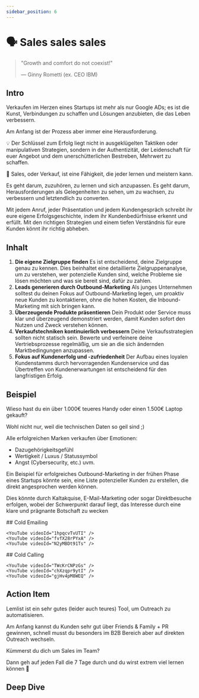 ```yaml
---
sidebar_position: 6
---
```


# 🗣️ Sales sales sales

> "Growth and comfort do not coexist!"
>
> ― Ginny Rometti (ex. CEO IBM)

## Intro

Verkaufen im Herzen eines Startups ist mehr als nur Google ADs; es ist die Kunst, Verbindungen zu schaffen und Lösungen anzubieten, die das Leben verbessern.

Am Anfang ist der Prozess aber immer eine Herausforderung.

💡 Der Schlüssel zum Erfolg liegt nicht in ausgeklügelten Taktiken oder manipulativen Strategien, sondern in der Authentizität, der Leidenschaft für euer Angebot und dem unerschütterlichen Bestreben, Mehrwert zu schaffen.

🤝 Sales, oder Verkauf, ist eine Fähigkeit, die jeder lernen und meistern kann.

Es geht darum, zuzuhören, zu lernen und sich anzupassen. Es geht darum, Herausforderungen als Gelegenheiten zu sehen, um zu wachsen, zu verbessern und letztendlich zu converten.

Mit jedem Anruf, jeder Präsentation und jedem Kundengespräch schreibt ihr eure eigene Erfolgsgeschichte, indem ihr Kundenbedürfnisse erkennt und erfüllt. Mit den richtigen Strategien und einem tiefen Verständnis für eure Kunden könnt ihr richtig abheben.

## Inhalt

1. **Die eigene Zielgruppe finden**
   Es ist entscheidend, deine Zielgruppe genau zu kennen. Dies beinhaltet eine detaillierte Zielgruppenanalyse, um zu verstehen, wer potenzielle Kunden sind, welche Probleme sie lösen möchten und was sie bereit sind, dafür zu zahlen.
2. **Leads generieren durch Outbound-Marketing**
   Als junges Unternehmen solltest du deinen Fokus auf Outbound-Marketing legen, um proaktiv neue Kunden zu kontaktieren, ohne die hohen Kosten, die Inbound-Marketing mit sich bringen kann.
3. **Überzeugende Produkte präsentieren**
   Dein Produkt oder Service muss klar und überzeugend demonstriert werden, damit Kunden sofort den Nutzen und Zweck verstehen können.
4. **Verkaufstechniken kontinuierlich verbessern**
   Deine Verkaufsstrategien sollten nicht statisch sein. Bewerte und verfeinere deine Vertriebsprozesse regelmäßig, um sie an die sich ändernden Marktbedingungen anzupassen.
5. **Fokus auf Kundenerfolg und -zufriedenheit**
   Der Aufbau eines loyalen Kundenstamms durch hervorragenden Kundenservice und das Übertreffen von Kundenerwartungen ist entscheidend für den langfristigen Erfolg.

## Beispiel

Wieso hast du ein über 1.000€ teueres Handy oder einen 1.500€ Laptop gekauft?

Wohl nicht nur, weil die technischen Daten so geil sind ;)

Alle erfolgreichen Marken verkaufen über Emotionen:

- Dazugehörigkeitsgefühl
- Wertigkeit / Luxus / Statussymbol
- Angst (Cybersecurity, etc.)
  uvm.

Ein Beispiel für erfolgreiches Outbound-Marketing in der frühen Phase eines Startups könnte sein, eine Liste potenzieller Kunden zu erstellen, die direkt angesprochen werden können.

Dies könnte durch Kaltakquise, E-Mail-Marketing oder sogar Direktbesuche erfolgen, wobei der Schwerpunkt darauf liegt, das Interesse durch eine klare und prägnante Botschaft zu wecken

<TwoColumns>
  <div>
    ## Cold Emailing

    <YouTube videoId="1hpqcvTvUTI" />
    <YouTube videoId="fvfX28rPYxA" />
    <YouTube videoId="N2yMBDt91Ts" />
  </div>
  <div>
    ## Cold Calling

    <YouTube videoId="TWcKrCNPzGs" />
    <YouTube videoId="chXzqpr9ytI" />
    <YouTube videoId="gjHv4pM8WEQ" />
  </div>
</TwoColumns>

## Action Item

Lemlist ist ein sehr gutes (leider auch teures) Tool, um Outreach zu automatisieren.

Am Anfang kannst du Kunden sehr gut über Friends & Family + PR gewinnen, schnell musst du besonders im B2B Bereich aber auf direkten Outreach wechseln.

Kümmerst du dich um Sales im Team?

Dann geh auf jeden Fall die 7 Tage durch und du wirst extrem viel lernen können 🚀

<Tooltipp
  toolName="Lemlist Notion"
  toolDescription="Zum Aufschreiben von Ideen beim Brainstorming kannst du kostenlos FigJam nutzen."
  toolSource="https://lempire.notion.site/The-lemlist-7-day-program-to-increase-your-revenue-18d9429a23914379a6a1177e8afbd625#d008d3337a1b47769c38389ebf7e6bdb"
  buttonText="Lemlist 7 Day Programm to increase your revenue"
/>

## Deep Dive

<TwoColumns>
  <div>
    <YouTube videoId="xZi4kTJG-LE" />
    <YouTube videoId="89Vpqm2IaPE" />
  </div>
  <Spotify source="https://open.spotify.com/episode/4kA1WYkVTNefEdH8s72pcN?si=716d985b24824c98" />
</TwoColumns>
